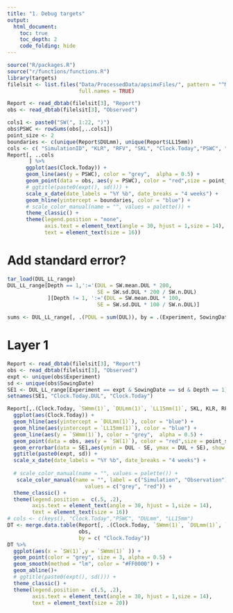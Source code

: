 ```yaml
---
title: "1. Debug targets"
output: 
  html_document:
    toc: true
    toc_depth: 2 
    code_folding: hide
---
```


```r
source("R/packages.R")
source("r/functions/functions.R")
library(targets)
filelsit <- list.files("Data/ProcessedData/apsimxFiles/", pattern = "^Modified.+.db",
                       full.names = TRUE)
```


```r

Report <- read_dbtab(filelsit[3], "Report")
obs <- read_dbtab(filelsit[3], "Observed")

```

```r
cols1 <- paste0("SW(", 1:22, ")")
obs$PSWC <- rowSums(obs[,..cols1])
point_size <- 2
boundaries <- c(unique(Report$DULmm), unique(Report$LL15mm))
cols <- c( "SimulationID", "KLR", "RFV", "SKL", "Clock.Today","PSWC", "DULmm", "LL15mm")
Report[, ..cols
       ] %>% 
      ggplot(aes(Clock.Today)) +
      geom_line(aes(y = PSWC), color = "grey",  alpha = 0.5) +
      geom_point(data = obs, aes(y = PSWC), color = "red",size = point_size) +
      # ggtitle(paste0(expt(), sd())) +
      scale_x_date(date_labels = "%Y %b", date_breaks = "4 weeks") +
      geom_hline(yintercept = boundaries, color = "blue") + 
      # scale_color_manual(name = "", values = palette()) +
      theme_classic() +
      theme(legend.position = "none",
            axis.text = element_text(angle = 30, hjust = 1,size = 14),
            text = element_text(size = 16))
```
# Add standard error? 
```r
tar_load(DUL_LL_range)
DUL_LL_range[Depth == 1,':='(DUL = SW.mean.DUL * 200,
                             SE = SW.sd.DUL * 200 / SW.n.DUL)
             ][Depth != 1, ':='(DUL = SW.mean.DUL * 100,
                             SE = SW.sd.DUL * 100 / SW.n.DUL)]

sums <- DUL_LL_range[, .(PDUL = sum(DUL)), by = .(Experiment, SowingDate)]

```

# Layer 1
```r
Report <- read_dbtab(filelsit[3], "Report")
obs <- read_dbtab(filelsit[3], "Observed")
expt <- unique(obs$Experiment)
sd <- unique(obs$SowingDate)
SE1 <- DUL_LL_range[Experiment == expt & SowingDate == sd & Depth == 1]
setnames(SE1, "Clock.Today.DUL", "Clock.Today")

Report[,.(Clock.Today, `SWmm(1)`, `DULmm(1)`, `LL15mm(1)`, SKL, KLR, RFV)] %>% 
  ggplot(aes(Clock.Today)) +
  geom_hline(aes(yintercept = `DULmm(1)`), color = "blue") +
  geom_hline(aes(yintercept = `LL15mm(1)`), color = "blue") +
  geom_line(aes(y = `SWmm(1)`), color = "grey",  alpha = 0.5) +
  geom_point(data = obs, aes(y = `SW(1)`), color = "red",size = point_size) +
  geom_errorbar(data = SE1,aes(ymin = DUL - SE, ymax = DUL + SE), show.legend = TRUE, width = 8) + 
  ggtitle(paste0(expt, sd)) +
  scale_x_date(date_labels = "%Y %b", date_breaks = "4 weeks") +
  
  # scale_color_manual(name = "", values = palette()) +
   scale_color_manual(name = "", label = c("Simulation", "Observation"), 
                         values = c("grey", "red")) +
  theme_classic() +
  theme(legend.position =  c(.5, .2),
        axis.text = element_text(angle = 30, hjust = 1,size = 14),
        text = element_text(size = 16))
# cols <- c(keys(), "Clock.Today","PSWC", "DULmm", "LL15mm")
DT <- merge.data.table(Report[, .(Clock.Today, `SWmm(1)`, `DULmm(1)`, `LL15mm(1)`, SKL, KLR, RFV)], 
                       obs,
                       by = c( "Clock.Today"))
DT %>% 
  ggplot(aes(x = `SW(1)`,y = `SWmm(1)` )) +
  geom_point(color = "grey", size = 3, alpha = 0.5) +
  geom_smooth(method = "lm", color = "#FF0000") + 
  geom_abline()+
  # ggtitle(paste0(expt(), sd())) +
  theme_classic() +
  theme(legend.position =  c(.5, .2),
        axis.text = element_text(angle = 30, hjust = 1,size = 14),
        text = element_text(size = 20)) 
```

